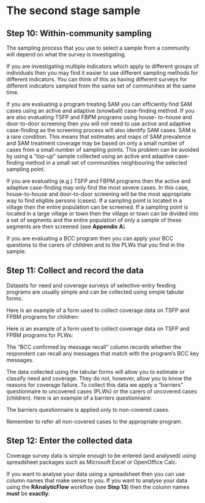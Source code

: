 # The second stage sample {#stage2}

## Step 10: Within-community sampling

The sampling process that you use to select a sample from a community will depend on what the survey is investigating.

If you are investigating multiple indicators which apply to different groups of individuals then you may find it easier to use different sampling methods for different indicators. You can think of this as having different surveys for different indicators sampled from the same set of communities at the same time.

If you are evaluating a program treating SAM you can efficiently find SAM cases using an active and adaptive (snowball) case-finding method. If you are also evaluating TSFP and FBPM programs using house- to-house and door-to-door screening then you will not need to use active and adaptive case-finding as the screening process will also identify SAM cases. SAM is a rare condition. This means that estimates and maps of SAM prevalence and SAM treatment coverage may be based on only a small number of cases from a small number of sampling points. This problem can be avoided by using a “top-up” sample collected using an active and adaptive case-finding method in a small set of communities neighbouring the selected sampling point.

If you are evaluating (e.g.) TSFP and FBPM programs then the active and adaptive case-finding may only find the most severe cases. In this case, house-to-house and door-to-door screening will be the most appropriate way to find eligible persons (cases). If a sampling point is located in a village then the entire population can be screened. If a sampling point is located in a large village or town then the village or town can be divided into a set of segments and the entire population of only a sample of these segments are then screened (see **Appendix A**).

If you are evaluating a BCC program then you can apply your BCC questions to the carers of children and to the PLWs that you find in the sample.

\newpage

## Step 11: Collect and record the data

Datasets for need and coverage surveys of selective-entry feeding programs are usually simple and can be collected using simple tabular forms.

Here is an example of a form used to collect coverage data on TSFP and FPBM programs for children:

Here is an example of a form used to collect coverage data on TSFP and FPBM programs for PLWs:

The “BCC confirmed by message recall” column records whether the respondent can recall any messages that match with the program's BCC key messages.

The data collected using the tabular forms will allow you to estimate or classify need and coverage. They do not, however, allow you to know the reasons for coverage failure. To collect this data we apply a “barriers” questionnaire to uncovered cases (PLWs) or the carers of uncovered cases (children). Here is an example of a barriers questionnaire:

The barriers questionnaire is applied only to non-covered cases.

Remember to refer all non-covered cases to the appropriate program.

\newpage

## Step 12: Enter the collected data

Coverage survey data is simple enough to be entered (and analysed) using spreadsheet packages such as Microsoft Excel or OpenOffice Calc.

If you want to analyse your data using a spreadsheet then you can use column names that make sense to you. If you want to analyse your data using the **RAnalyticFlow** workflow (see **Step 13**) then the column names
**must** be **exactly**:

